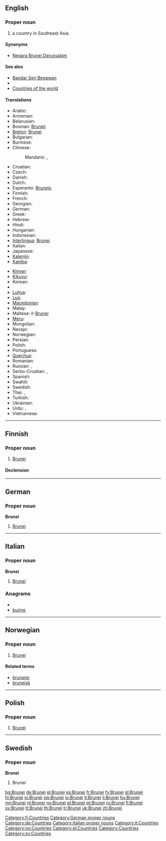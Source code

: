 ==English==

===Proper noun===
{{en-proper noun}}

# a country in Southeast Asia.

====Synonyms====
* [[Negara Brunei Darussalam]]

====See also====
* [[Bandar Seri Begawan]]
* {{pedialite}}
* [[Appendix:Countries of the world|Countries of the world]]

====Translations====
{{trans-top|A country in Southeast Asia}}
* Arabic: {{t|ar|بروناي|m|tr=brunay}}
* Armenian: {{t-|hy|Բրունեյ|tr=Bruney}}
* Belarusian: {{t-|be|Бруней|m|tr=Brunéj|xs=Belarusian}}
* Bosnian: [[Bruneji]] {{m|p}}
* [[Breton]]: [[Brunei]]
* Bulgarian: {{t+|bg|Бруней}}
* Burmese: {{t|my|ဘရူနိုင်းနိုင်ငံ|sc=Mymr|xs=Burmese}}
* Chinese:
*: Mandarin: {{t-|cmn|文萊|sc=Hani}},  {{t-|cmn|文莱|tr=Wénlái|sc=Hani}}
* Croatian: {{t+|hr|Brunej|m}}
* Czech: {{t+|cs|Brunej|f}}
* Danish: {{t-|da|Brunei}}
* Dutch: {{t+|nl|Brunei}}
* Esperanto: [[Brunejo]]
* Finnish: {{t+|fi|Brunei}}
* French: {{t+|fr|Brunei}}
* Georgian: {{t|ka|ბრუნეი|sc=Geor|xs=Georgian}}
* German: {{t+|de|Brunei Darussalam}}
* Greek: {{t+|el|Μπρουνέι|n|tr=Brounéi}}
* Hebrew: {{t-|he|ברוניי}}
* Hindi: {{t+|hi|ब्रुनेई|tr=brunēī|xs=Hindi}}
* Hungarian: {{t+|hu|Brunei}}
* Indonesian: {{t-|id|Brunei|xs=Indonesian}}
* [[Interlingua]]: [[Brunei]]
* Italian: {{t-|it|Brunei}}
* Japanese: {{t+|ja|ブルネイ|tr=Burunei}}
* [[Kalenjin]]: {{tø|kln|Brunei}}
* [[Kamba]]: {{tø|kam|Brunei}}
{{trans-mid}}
* [[Khmer]]: {{t|km|ប្រ៊ុយណេ|sc=Khmr|xs=Khmer}}
* [[Kikuyu]]: {{tø|ki|Brunei}}
* Korean: {{t+|ko|브루나이|tr=Beurunai|sc=Hang}}
* {{trreq|Lao}}
* [[Luhya]]: {{tø|luy|Brunei}}
* [[Luo]]: {{tø|luo|Brunei}}
* [[Macedonian]]: {{t|mk|Брунеј|m|tr=Brúnej}}
* Malay: {{t-|ms|Brunei|xs=Malay}}
* Maltese: il-[[Brunej]]
* [[Meru]]: {{tø|mer|Brunei}}
* Mongolian: {{t-|mn|Бруней|tr=Brunéj|sc=Cyrl|xs=Mongolian}}
* Navajo: {{tø|nv|Bwoonéí}}
* Norwegian: {{t+|no|Brunei}}
* Persian: {{t|fa|برونئی|xs=Persian}}
* Polish: {{t+|pl|Brunei}}
* Portuguese: {{t+|pt|Brunei}}
* [[Quechua]]: {{t-|qu|Bruniy|xs=Quechua}}
* Romanian: {{t-|ro|Brunei}}
* Russian: {{t+|ru|Бруней|m|tr=Brunéj}}, {{t|ru|Бруней-Даруссалам|m|tr=Brunéj-Darussalám}}
* Serbo-Croatian: {{tø|sh|Брунеј|m|sc=Cyrl|xs=Serbo-Croatian}},  {{tø|sh|Brunej|m|xs=Serbo-Croatian}}
* Spanish: {{t+|es|Brunéi}}
* Swahili: {{t+|sw|Brunei|xs=Swahili}}
* Swedish: {{t+|sv|Brunei}}
* Thai: {{t|th|ประเทศบรูไน|tr=bpràtêt bàrŏonai}},  {{t|th|บรูไน|tr=bàrŏonai}}
* Turkish: {{t+|tr|Bruney}}
* Ukrainian: {{t+|uk|Бруней|m|tr=Brunéj|xs=Ukrainian}}
* Urdu: {{t|ur|برونائی|xs=Urdu}},  {{t|ur|برونائی دارالسلام|xs=Urdu}}
* Vietnamese: {{t-|vi|Brunei|xs=Vietnamese}}
{{trans-bottom}}

----

==Finnish==
{{wikipedia|lang=fi}}

===Proper noun===
{{infl|fi|proper noun}}

# [[#English|Brunei]]

====Declension====
{{fi-decl-voi|Brune|i|np=1}}

[[Category:fi:Countries]]

----

==German==
{{wikipedia|lang=de}}

===Proper noun===
'''Brunei''' {{n}}

# [[#English|Brunei]]

[[Category:German proper nouns]]
[[Category:de:Countries]]

----

==Italian==
{{wikipedia|lang=it}}

===Proper noun===
'''Brunei''' {{m}}

# [[#English|Brunei]]

===Anagrams===
* {{alphagram|beinru}}
* [[burine#Italian|burine]]

[[Category:Italian proper nouns]]
[[Category:it:Countries]]

----

==Norwegian==

===Proper noun===
{{infl|no|proper noun}}

# [[#English|Brunei]]

====Related terms====
* [[bruneier]]
* [[bruneisk]]

[[Category:no:Countries]]

----

==Polish==

===Proper noun===
{{infl|pl|proper noun|g=n|undeclinable}}

# [[#English|Brunei]]

[[Category:pl:Countries]]

----

==Swedish==

===Proper noun===
'''Brunei'''

# Brunei

[[Category:Countries]]
[[Category:sv:Countries]]

[[bg:Brunei]]
[[de:Brunei]]
[[el:Brunei]]
[[es:Brunei]]
[[fr:Brunei]]
[[fy:Brunei]]
[[gl:Brunei]]
[[hi:Brunei]]
[[io:Brunei]]
[[sw:Brunei]]
[[lo:Brunei]]
[[lt:Brunei]]
[[li:Brunei]]
[[hu:Brunei]]
[[mn:Brunei]]
[[nl:Brunei]]
[[no:Brunei]]
[[pl:Brunei]]
[[pt:Brunei]]
[[ru:Brunei]]
[[fi:Brunei]]
[[sv:Brunei]]
[[tt:Brunei]]
[[th:Brunei]]
[[tr:Brunei]]
[[uk:Brunei]]
[[zh:Brunei]]
